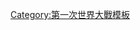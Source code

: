 {{Navbox
| name = 一戰坦克
| title = {{tsl|en|Tanks in World War I|一战坦克|一战中的坦克}}
| style = {{{style|}}}
| state = {{{state|}}}
| bodyclass = hlist
| above =
* [[一戰坦克列表|列表]]
* [[:分類:一戰坦克|分類]]

| group1 = {{UK}}
| list1 =
* {{tsl|en|Female tank||"Female" tank}}
* {{tsl|en|Male tank||"Male" tank}}
* [[Mark_I_坦克|Mk.I-III]]
* {{tsl|en|Mark IV tank|Mark IV坦克|Mk IV}}
* {{tsl|en|Mark V tank|Mark V坦克|Mk V}}
* {{tsl|en|Mark VI (tank)|Mark VI坦克|''Mk VI''}}
* {{tsl|en|British Heavy Tanks of World War I#Mark_VII|Mk.VII坦克|''Mark VII''}}
* {{tsl|en|Tank Mark VIII|Mk.VIII坦克|Mk VIII}}
* {{tsl|en|Mark IX tank|Mk.IX坦克|Mk IX}}
* {{tsl|en|Medium Mark A Whippet|Mk.A惠比特坦克|Mk.A 「惠比特」}}
* {{tsl|en|Medium Mark B|Mk.B坦克}}
* {{tsl|en|Medium Mark C|Mk.C坦克}}
* {{tsl|en|Little Willie|小威利|''小威利''}}
* {{tsl|en|Flying Elephant|飛象坦克|''飛象坦克''}}
* {{tsl|en|Killen-Strait Armoured Tractor|基倫-海峽裝甲拖拉機|''基倫-海峽裝甲拖拉機''}}
* {{tsl|en|Lancelot_de_Mole#Inventions|蘭斯洛特・德摩爾|蘭斯洛特·德摩爾的設計}}* (1912)

| group2 = {{Flagicon|FRA}} [[法兰西第三共和国|法国]]
| list2 =
* [[施耐德CA1]]
* [[圣沙蒙坦克|「聖查蒙德」]]
* [[雷諾FT-17]]
* {{tsl|en|Breton-Prétot machine|布列塔尼-普雷托機器|''布列塔尼-普雷托機器''}}
* {{tsl|en|Boirault machine|布瓦羅機器|''布瓦罗機器''}}
* {{tsl|en|Frot-Laffly landship|弗羅-拉夫利陸地戰艦|''弗罗-拉夫利陸地戰艦''}}
* {{tsl|en|Souain experiment|索安實驗坦克|''索安原型車''}}
* {{tsl|en|Levavasseur project|勒瓦瓦瑟尔坦克|勒瓦瓦瑟尔}}* (1903)

| group3 ={{Flagicon|德意志帝國}} [[德意志帝國|德國]]
| list3 =
* [[A7V]]
* {{tsl|en|K-Wagen||''K-Wagen''}}
* [[LK I|''LK I'']]
* {{tsl|en|LK II||''LK II''}}
* {{tsl|en|Sturmpanzerwagen Oberschlesien|Oberschlesien|''Oberschlesien''}}

| group4 = {{Flag|奧匈帝國}}
| list4 =
* [[京特·伯斯汀]]* (1911)

| group5 = {{Flagicon|ITA}} [[義大利王國 (1861年－1946年)|義大利]]
| list5 =
* ''{{tsl|en|Fiat 2000|菲亞特2000}}''

| group6 = {{USA}}
| list6 =
* {{tsl|en|M1917 light tank|M1917六噸坦克}}
* {{tsl|en|Ford 3-Ton M1918|福特M19183噸坦克}} 
* ''{{tsl|en|Holt gas electric tank|霍爾特氣電坦克}}''
* ''[[骨架坦克]]''
* ''{{tsl|en|Steam tank|蒸汽坦克}}''
* ''{{tsl|en|Steam Wheel Tank|蒸汽滾輪坦克}}''

| group7 = {{Flagicon|俄羅斯}} [[俄罗斯帝国|俄國]]
| list7 =
* ''{{tsl|en|Tsar Tank|沙皇坦克}}''
* ''{{tsl|en|Vezdekhod|越野車式坦克}}''
* {{tsl|en|Mendeleev Tank|門捷列夫坦克}}*
* {{tsl|ru|Танк Рыбинского завода|雷賓斯克坦克}}*

| below = 斜體代表僅有原型車 *號代表僅停留在藍圖階段
}}
<noinclude>
[[Category:第一次世界大戰模板]]
</noinclude>